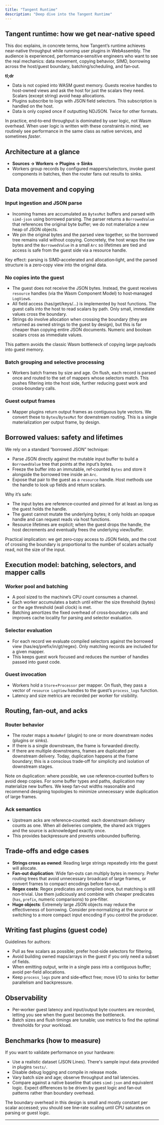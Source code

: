 ```yaml
---
title: "Tangent Runtime"
description: "Deep dive into the Tangent Runtime"
---
```


## Tangent runtime: how we get near‑native speed

This doc explains, in concrete terms, how Tangent’s runtime achieves near‑native throughput while running user plugins in WebAssembly. The audience is experienced, performance‑sensitive engineers who want to see the real mechanics: data movement, copying behavior, SIMD, borrowing across the host/guest boundary, batching/scheduling, and fan‑out.

**tl;dr**

- Data is not copied into WASM guest memory. Guests receive handles to host‑owned views and ask the host for just the scalars they need. Scalars (except string) avoid heap allocations.
- Plugins subscribe to logs with JSON field selectors. This subscription is handled on the host.
- Data is only copied once if outputting NDJSON. Twice for other formats.

In practice, end‑to‑end throughput is dominated by user logic, not Wasm overhead. When user logic is written with these constraints in mind, we routinely see performance in the same class as native services, and sometimes _faster_.

## Architecture at a glance

- **Sources → Workers → Plugins → Sinks**
- Workers group records by configured mappers/selectors, invoke guest components in batches, then the router fans out results to sinks.

## Data movement and copying

### Input ingestion and JSON parse

- Incoming frames are accumulated as `BytesMut` buffers and parsed with `simd-json` using borrowed parsing. The parser returns a `BorrowedValue` that references the original byte buffer; we do not materialize a new heap of JSON objects.
- We pin the original bytes and the parsed view together, so the borrowed tree remains valid without copying. Concretely, the host wraps the raw bytes and the `BorrowedValue` in a small `Arc` so lifetimes are tied and access is safe from the guest side via a resource handle.

Key effect: parsing is SIMD‑accelerated and allocation‑light, and the parsed structure is a zero‑copy view into the original data.

### No copies into the guest

- The guest does not receive the JSON bytes. Instead, the guest receives `resource` handles (via the Wasm Component Model) to host‑managed `LogView`s.
- All field access (has/get/keys/…) is implemented by host functions. The guest calls into the host to read scalars by path. Only small, immediate values cross the boundary.
- Strings do involve allocation when crossing the boundary (they are returned as owned strings to the guest by design), but this is far cheaper than copying entire JSON documents. Numeric and boolean scalars cross as immediate values.

This pattern avoids the classic Wasm bottleneck of copying large payloads into guest memory.

### Batch grouping and selective processing

- Workers batch frames by size and age. On flush, each record is parsed once and routed to the set of mappers whose selectors match. This pushes filtering into the host side, further reducing guest work and cross‑boundary calls.

### Guest output frames

- Mapper plugins return output frames as contiguous byte vectors. We convert these to `Bytes`/`BytesMut` for downstream routing. This is a single materialization per output frame, by design.

## Borrowed values: safety and lifetimes

We rely on a standard “borrowed JSON” technique:

- Parse JSON directly against the mutable input buffer to build a `BorrowedValue` tree that points at the input’s bytes.
- Freeze the buffer into an immutable, ref‑counted `Bytes` and store it alongside the borrowed tree inside an `Arc`.
- Expose that pair to the guest as a `resource` handle. Host methods use the handle to look up fields and return scalars.

Why it’s safe:

- The input bytes are reference‑counted and pinned for at least as long as the guest holds the handle.
- The guest cannot mutate the underlying bytes; it only holds an opaque handle and can request reads via host functions.
- Resource lifetimes are explicit; when the guest drops the handle, the host decrements and eventually frees the underlying view/buffer.

Practical implication: we get zero‑copy access to JSON fields, and the cost of crossing the boundary is proportional to the number of scalars actually read, not the size of the input.

## Execution model: batching, selectors, and mapper calls

### Worker pool and batching

- A pool sized to the machine’s CPU count consumes a channel.
- Each worker accumulates a batch until either the size threshold (bytes) or the age threshold (wall clock) is met.
- Batching amortizes the fixed overhead of cross‑boundary calls and improves cache locality for parsing and selector evaluation.

### Selector evaluation

- For each record we evaluate compiled selectors against the borrowed view (has/eq/prefix/in/gt/regex). Only matching records are included for a given mapper.
- This keeps guest work focused and reduces the number of handles passed into guest code.

### Guest invocation

- Workers hold a `Store`\+`Processor` per mapper. On flush, they pass a vector of `resource LogView` handles to the guest’s `process_logs` function.
- Latency and size metrics are recorded per worker for visibility.

## Routing, fan‑out, and acks

### Router behavior

- The router maps a `NodeRef` (plugin) to one or more downstream nodes (plugins or sinks).
- If there is a single downstream, the frame is forwarded directly.
- If there are multiple downstreams, frames are duplicated per downstream delivery. Today, duplication happens at the frame boundary; this is a conscious trade‑off for simplicity and isolation of downstream stages.

Note on duplication: where possible, we use reference‑counted buffers to avoid deep copies. For some buffer types and paths, duplication may materialize new buffers. We keep fan‑out widths reasonable and recommend designing topologies to minimize unnecessary wide duplication of large frames.

### Ack semantics

- Upstream acks are reference‑counted: each downstream delivery counts as one. When all deliveries complete, the shared ack triggers and the source is acknowledged exactly once.
- This provides backpressure and prevents unbounded buffering.

## Trade‑offs and edge cases

- **Strings cross as owned**: Reading large strings repeatedly into the guest will allocate.
- **Fan‑out duplication**: Wide fan‑outs can multiply bytes in memory. Prefer routing trees that avoid unnecessary broadcast of large frames, or convert frames to compact encodings before fan‑out.
- **Regex costs**: Regex predicates are compiled once, but matching is still non‑trivial. Use them judiciously and combine with cheaper predicates (`has`, `prefix`, numeric comparisons) to pre‑filter.
- **Huge objects**: Extremely large JSON objects may reduce the effectiveness of borrowing. Consider pre‑normalizing at the source or switching to a more compact input encoding if you control the producer.

## Writing fast plugins (guest code)

Guidelines for authors:

- Pull as few scalars as possible; prefer host‑side selectors for filtering.
- Avoid building owned maps/arrays in the guest if you only need a subset of fields.
- When emitting output, write in a single pass into a contiguous buffer; avoid per‑field allocations.
- Keep `process_logs` pure and side‑effect free; move I/O to sinks for better parallelism and backpressure.

## Observability

- Per‑worker guest latency and input/output byte counters are recorded, letting you see when the guest becomes the bottleneck.
- Batch sizes and flush timings are tunable; use metrics to find the optimal thresholds for your workload.

## Benchmarks (how to measure)

If you want to validate performance on your hardware:

- Use a realistic dataset (JSON Lines). There's sample input data provided in plugins `tests/`.
- Disable debug logging and compile in release mode.
- Vary batch size and age; observe throughput and tail latencies.
- Compare against a native baseline that uses `simd-json` and equivalent logic. Expect differences to be driven by guest logic and fan‑out patterns rather than boundary overhead.

The boundary overhead in this design is small and mostly constant per scalar accessed; you should see line‑rate scaling until CPU saturates on parsing or guest logic.

---